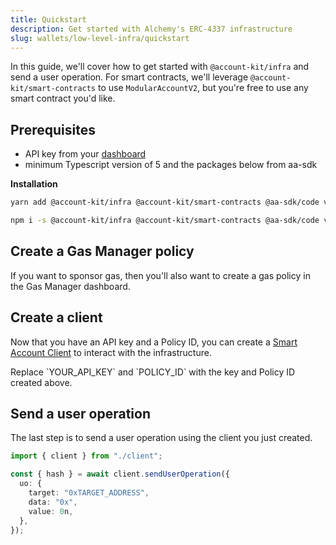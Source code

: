 ```yaml
---
title: Quickstart
description: Get started with Alchemy's ERC-4337 infrastructure
slug: wallets/low-level-infra/quickstart
---
```


In this guide, we'll cover how to get started with `@account-kit/infra` and send a user operation. For smart contracts, we'll leverage `@account-kit/smart-contracts` to use `ModularAccountV2`,
but you're free to use any smart contract you'd like.

## Prerequisites

- API key from your [dashboard](https://dashboard.alchemy.com/apps)
- minimum Typescript version of 5 and the packages below from aa-sdk

**Installation**

<CodeBlocks>

```bash yarn
yarn add @account-kit/infra @account-kit/smart-contracts @aa-sdk/code viem
```

```bash npm
npm i -s @account-kit/infra @account-kit/smart-contracts @aa-sdk/code viem
```

</CodeBlocks>

## Create a Gas Manager policy

If you want to sponsor gas, then you'll also want to create a gas policy in the Gas Manager dashboard.

<Markdown src="../../shared/create-gas-policy.mdx" />

## Create a client

Now that you have an API key and a Policy ID, you can create a [Smart Account Client](/wallets/concepts/smart-account-client) to interact with the infrastructure.

<Warning>
  Replace `YOUR_API_KEY` and `POLICY_ID` with the key and Policy ID created
  above.
</Warning>

<Markdown src="../../shared/infra/mav2-client.mdx" />

## Send a user operation

The last step is to send a user operation using the client you just created.

<CodeBlocks>

```ts twoslash example.ts
import { client } from "./client";

const { hash } = await client.sendUserOperation({
  uo: {
    target: "0xTARGET_ADDRESS",
    data: "0x",
    value: 0n,
  },
});
```

</CodeBlocks>
